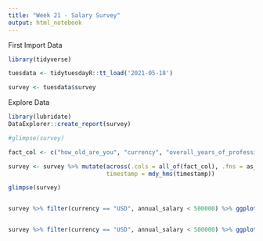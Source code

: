 ```yaml
---
title: "Week 21 - Salary Survey"
output: html_notebook
---
```


First Import Data

```r

library(tidyverse)

tuesdata <- tidytuesdayR::tt_load('2021-05-18')

survey <- tuesdata$survey

```

Explore Data

```r

library(lubridate)
DataExplorer::create_report(survey)

#glimpse(survey)

fact_col <- c("how_old_are_you", "currency", "overall_years_of_professional_experience", "years_of_experience_in_field", "gender", "highest_level_of_education_completed")

survey <- survey %>% mutate(across(.cols = all_of(fact_col), .fns = as_factor),
                            timestamp = mdy_hms(timestamp))

glimpse(survey)


survey %>% filter(currency == "USD", annual_salary < 500000) %>% ggplot() + geom_histogram(aes(annual_salary), bins = 50)


survey %>% filter(currency == "USD", annual_salary < 500000) %>% ggplot() + stat_ecdf(aes(annual_salary, color = how_old_are_you))

```

